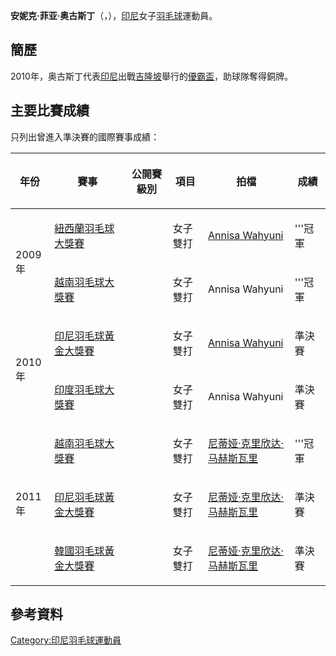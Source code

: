{{noteTA|G1=Badminton}}
{{Infobox 羽球選手
| playername              = 安妮克·菲亚·奥古斯丁 <br/>{{lang|id|Anneke Feinya Agustin}}
| image                   = 
| size                    = 
| caption                 = 
| birth_name              = 
| date_of_birth           = {{birth_date_and_age|1991|8|11}}<ref name="PROFIL ATLET">[http://www.pb-pbsi.org/app/profile/playerProfile.aspx?/000000553/1 PROFIL ATLET - Anneke Feinya .Agustine PBSI]{{Dead link|date=2018年9月 |bot=InternetArchiveBot |fix-attempted=yes }}{{id}}</ref>
| place_of_birth          = 
| residence               =
| height                  = 
| weight                  = 
| handedness              = 
| country                 = {{INA}}
| years_intldebut         =
| years_started           = 
| coach                   = 
| event                   = 女子雙打
| highest_ranking         = 第15位（女雙-[[尼蒂娅·克里欣达·马赫斯瓦里|马赫斯瓦里]]）
| date_of_highest_ranking = 2012年2月23日<ref name="highest-ranking">[http://bwfcontent.tournamentsoftware.com/ranking/player.aspx?id=3043&player=108569 BWF World Ranking - Ranking progress of Anneke Feinya AGUSTIN (55000)] {{Wayback|url=http://bwfcontent.tournamentsoftware.com/ranking/player.aspx?id=3043&player=108569 |date=20210106062836 }}{{en}}</ref>
| current_ranking         = 第15位（女雙-[[尼蒂娅·克里欣达·马赫斯瓦里|马赫斯瓦里]]）
| date_of_current_ranking = 2012年2月23日<ref>[http://bwfcontent.tournamentsoftware.com/ranking/category.aspx?id=3043&category=475 BWF World Ranking - BWF世界排名榜 (2/23/2012) - Women's doubles] {{Wayback|url=http://bwfcontent.tournamentsoftware.com/ranking/category.aspx?id=3043&category=475 |date=20210106062843 }}{{en}}</ref>
| played                  = 52勝–34負（女雙）
| titles                  = 
| bwf_profile             = C58B6D0E-82CB-40DF-9FB7-0756D17FB8B8
| bwf_id                  = 55000
| updated                 = 2012年2月24日
}}
{{MedalTableTop}}
{{MedalSport | 女子[[羽毛球|羽毛球]]}}
{{MedalCountry | {{INA}}}}
{{MedalCompetition | [[尤伯杯|尤伯杯]]}}
{{MedalBronze | [[2010年優霸盃|2010年 吉隆坡]] | [[2010年優霸盃|女子團體]]}}
{{MedalCompetition | [[世界青年羽毛球錦標賽|世界青年羽毛球錦標賽]]}}
{{MedalBronze| [[2008年世界青年羽毛球錦標賽|2008年 浦那]] | 女子雙打 }}
{{MedalBottom}}
'''安妮克·菲亚·奥古斯丁'''（{{bd|1991年|8月11日}}，{{lang-id|Anneke Feinya Agustin}}），[[印尼|印尼]]女子[[羽毛球|羽毛球]]運動員。

==簡歷==
2010年，奥古斯丁代表[[印尼|印尼]]出戰[[吉隆坡|吉隆坡]]舉行的[[2010年優霸盃|優霸盃]]，助球隊奪得銅牌。

==主要比賽成績==
只列出曾進入準決賽的國際賽事成績：
{| class=wikitable style="text-align:center; font-size:small;" 
!width="50"|年份
!width="180"|賽事
!width="80"|公開賽級別
!width="60"|項目
!width="170"|拍檔
!width="50"|成績
|-
!rowspan="2"|2009年
|[[2009年紐西蘭羽毛球大獎賽|紐西蘭羽毛球大獎賽]]
|{{BWFGP}}
|女子雙打
|[[Annisa_Wahyuni|Annisa Wahyuni]]
|bgcolor="gold"|'''冠軍
|-
|[[2009年越南羽毛球大獎賽|越南羽毛球大獎賽]]
|{{BWFGP}}
|女子雙打
|Annisa Wahyuni
|bgcolor="gold"|'''冠軍
|-
!rowspan="2"|2010年
|[[2010年印度尼西亞羽毛球黃金大獎賽|印尼羽毛球黃金大獎賽]]
|{{BWFGPG}}
|女子雙打
|[[Annisa_Wahyuni|Annisa Wahyuni]]
|bgcolor="#b8860b"|準決賽
|-
|[[2010年印度羽毛球大獎賽|印度羽毛球大獎賽]]
|{{BWFGP}}
|女子雙打
|Annisa Wahyuni
|bgcolor="#b8860b"|準決賽
|-
!rowspan="3"|2011年
|[[2011年越南羽毛球大獎賽|越南羽毛球大獎賽]]
|{{BWFGP}}
|女子雙打
|[[尼蒂娅·克里欣达·马赫斯瓦里|尼蒂娅·克里欣达·马赫斯瓦里]]
|bgcolor="gold"|'''冠軍
|-
|[[2011年印度尼西亞羽毛球黃金大獎賽|印尼羽毛球黃金大獎賽]]
|{{BWFGPG}}
|女子雙打
|[[尼蒂娅·克里欣达·马赫斯瓦里|尼蒂娅·克里欣达·马赫斯瓦里]]
|bgcolor="#b8860b"|準決賽
|-
|[[2011年韓國羽毛球黃金大獎賽|韓國羽毛球黃金大獎賽]]
|{{BWFGPG}}
|女子雙打
|[[尼蒂娅·克里欣达·马赫斯瓦里|尼蒂娅·克里欣达·马赫斯瓦里]]
|bgcolor="#b8860b"|準決賽
|}
{{BWF賽事級別索引}}

==參考資料==
{{reflist}}

{{DEFAULTSORT:Agustin, Anneke Feinya}}
[[Category:印尼羽毛球運動員|Category:印尼羽毛球運動員]]